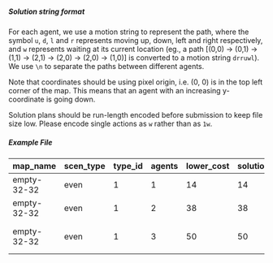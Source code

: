 
##### Solution string format

For each agent, we use a motion string to represent the path, where the symbol `u`, `d`, `l` and `r` represents moving up, down, left and right respectively, and `w` represents waiting at its current location (eg., a path [(0,0) -> (0,1) -> (1,1) -> (2,1) -> (2,0) -> (2,0) -> (1,0)] is converted to a motion string `drruwl`). We use `\n` to separate the paths between different agents.

Note that coordinates should be using pixel origin, i.e. (0, 0) is in the top left corner of the map. This means that an agent with an increasing y-coordinate is going down.

Solution plans should be run-length encoded before submission to keep file size low. Please encode single actions as `w` rather than as `1w`.

##### Example File

<Box>

<Scroll x>

| map_name    | scen_type | type_id | agents | lower_cost | solution_cost | solution_plan                                       |
| ----------- | --------- | ------- | ------ | ---------- | ------------- | --------------------------------------------------- |
| empty-32-32 | even      | 1       | 1      | 14         | 14            | u2ru3r3u4r                                          |
| empty-32-32 | even      | 1       | 2      | 38         | 38            | u2ru3r3u4r <br /> 2dr2d3r2dr2drd2rdr5d              |
| empty-32-32 | even      | 1       | 3      | 50         | 50            | u2ru3r3u4r <br /> 2dr2d3r2dr2drd2rdr5d <br /> 12d   |

</Scroll>

</Box>